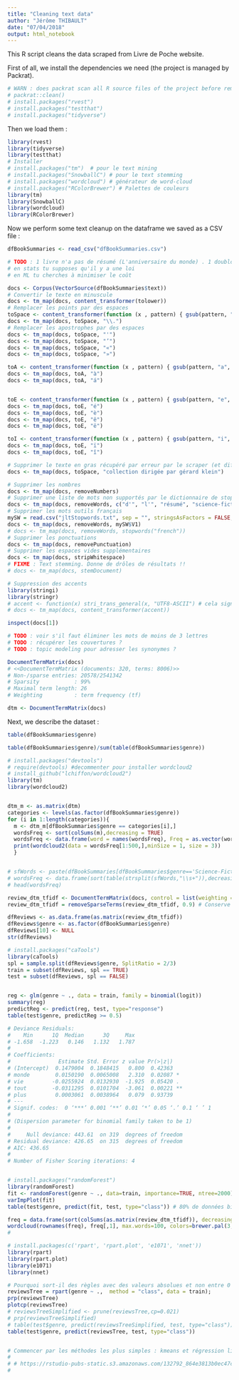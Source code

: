 ```yaml
---
title: "Cleaning text data"
author: "Jérôme THIBAULT"
date: "07/04/2018"
output: html_notebook
---
```


This R script cleans the data scraped from Livre de Poche website.

First of all, we install the dependencies we need (the project is managed by Packrat).
```r
# WARN : does packrat scan all R source files of the project before removing the unused packages ?
# packrat::clean()
# install.packages("rvest")
# install.packages("testthat")
# install.packages("tidyverse")
```

Then we load them :
```r
library(rvest)
library(tidyverse)
library(testthat)
# Installer
# install.packages("tm")  # pour le text mining
# install.packages("SnowballC") # pour le text stemming
# install.packages("wordcloud") # générateur de word-cloud
# install.packages("RColorBrewer") # Palettes de couleurs
library(tm)
library(SnowballC)
library(wordcloud)
library(RColorBrewer)
```

Now we perform some text cleanup on the dataframe we saved as a CSV file :

```r

dfBookSummaries <- read_csv("dfBookSummaries.csv")

# TODO : 1 livre n'a pas de résumé (L'anniversaire du monde) . 1 doublon de résumé détecté
# en stats tu supposes qu'il y a une loi
# en ML tu cherches à minimiser le coût

docs <- Corpus(VectorSource(dfBookSummaries$text))
# Convertir le texte en minuscule
docs <- tm_map(docs, content_transformer(tolower))
# Remplacer les points par des espaces
toSpace <- content_transformer(function (x , pattern) { gsub(pattern, " ", x)})
docs <- tm_map(docs, toSpace, "\\.")
# Remplacer les apostrophes par des espaces
docs <- tm_map(docs, toSpace, "'")
docs <- tm_map(docs, toSpace, "’")
docs <- tm_map(docs, toSpace, "«")
docs <- tm_map(docs, toSpace, "»")

toA <- content_transformer(function (x , pattern) { gsub(pattern, "a", x)})
docs <- tm_map(docs, toA, "à")
docs <- tm_map(docs, toA, "á")


toE <- content_transformer(function (x , pattern) { gsub(pattern, "e", x)})
docs <- tm_map(docs, toE, "é")
docs <- tm_map(docs, toE, "è")
docs <- tm_map(docs, toE, "ê")
docs <- tm_map(docs, toE, "ë")

toI <- content_transformer(function (x , pattern) { gsub(pattern, "i", x)})
docs <- tm_map(docs, toE, "ï")
docs <- tm_map(docs, toE, "î")

# Supprimer le texte en gras récupéré par erreur par le scraper (et difficile à automatiser)
docs <- tm_map(docs, toSpace, "collection dirigée par gérard klein")

# Supprimer les nombres
docs <- tm_map(docs, removeNumbers)
# Supprimer une liste de mots non supportés par le dictionnaire de stop words fr
docs <- tm_map(docs, removeWords, c("d'", "l'", "résumé", "science-fiction", "où", "plus"))
# Supprimer les mots outils français
mySW = read.csv("jltStopwords.txt", sep = "", stringsAsFactors = FALSE, header = FALSE) # TODO : corriger les problèmes d'accent
docs <- tm_map(docs, removeWords, mySW$V1)
# docs <- tm_map(docs, removeWords, stopwords("french"))
# Supprimer les ponctuations
docs <- tm_map(docs, removePunctuation)
# Supprimer les espaces vides supplémentaires
docs <- tm_map(docs, stripWhitespace)
# FIXME : Text stemming. Donne de drôles de résultats !!
# docs <- tm_map(docs, stemDocument)

# Suppression des accents
library(stringi)
library(stringr)
# accent <- function(x) stri_trans_general(x, "UTF8-ASCII") # cela signifie qu'on remplace un caractère encodé en Latin1 par son équivalent le plus proche en ASCII, il n'y a par exemple pas de caractères accentués en ASCII
# docs <- tm_map(docs, content_transformer(accent))

inspect(docs[1])

# TODO : voir s'il faut éliminer les mots de moins de 3 lettres
# TODO : récupérer les couvertures ?
# TODO : topic modeling pour adresser les synonymes ?

DocumentTermMatrix(docs)
# <<DocumentTermMatrix (documents: 320, terms: 8006)>>
# Non-/sparse entries: 20578/2541342
# Sparsity           : 99%
# Maximal term length: 26
# Weighting          : term frequency (tf)

dtm <- DocumentTermMatrix(docs)
```

Next, we describe the dataset :
```r
table(dfBookSummaries$genre)

table(dfBookSummaries$genre)/sum(table(dfBookSummaries$genre))

# install.packages("devtools")
# require(devtools) #decommenter pour installer wordcloud2
# install_github("lchiffon/wordcloud2")
library(tm)
library(wordcloud2)


dtm_m <- as.matrix(dtm)
categories <- levels(as.factor(dfBookSummaries$genre))
for (i in 1:length(categories)){
  m <- dtm_m[dfBookSummaries$genre == categories[i],]
  wordsFreq <- sort(colSums(m),decreasing = TRUE)
  wordsFreq <- data.frame(word = names(wordsFreq), Freq = as.vector(wordsFreq)) # mise au format pour wordcloud2
  print(wordcloud2(data = wordsFreq[1:500,],minSize = 1, size = 3))
  }


# sfWords <- paste(dfBookSummaries[dfBookSummaries$genre=='Science-Fiction','text'],collapse=' ') # on concatene tout le texte
# wordsFreq <- data.frame(sort(table(strsplit(sfWords,"\\s+")),decreasing=TRUE)) # on compte chaque mot, le motif entre guillemet veut dire qu'on coupe la chaine de caractère quelque soit le nombre d'espaces entre les mots
# head(wordsFreq)
```

```r
review_dtm_tfidf <- DocumentTermMatrix(docs, control = list(weighting = weightTfIdf))
review_dtm_tfidf = removeSparseTerms(review_dtm_tfidf, 0.9) # Conserve 7 termes uniquement, dont 2 (' et roman qu'il faudrait supprimer)

dfReviews <- as.data.frame(as.matrix(review_dtm_tfidf))
dfReviews$genre <- as.factor(dfBookSummaries$genre)
dfReviews[10] <- NULL
str(dfReviews)

# install.packages("caTools")
library(caTools)
spl = sample.split(dfReviews$genre, SplitRatio = 2/3)
train = subset(dfReviews, spl == TRUE)
test = subset(dfReviews, spl == FALSE)


reg <- glm(genre ~ ., data = train, family = binomial(logit))
summary(reg)
predictReg <- predict(reg, test, type="response")
table(test$genre, predictReg >= 0.5)

# Deviance Residuals: 
#    Min      1Q  Median      3Q     Max  
# -1.658  -1.223   0.146   1.132   1.787  
# 
# Coefficients:
#               Estimate Std. Error z value Pr(>|z|)   
# (Intercept)  0.1479004  0.1848415   0.800  0.42363   
# monde        0.0150190  0.0065008   2.310  0.02087 * 
# vie         -0.0255924  0.0132930  -1.925  0.05420 . 
# tout        -0.0311295  0.0101704  -3.061  0.00221 **
# plus         0.0003061  0.0038964   0.079  0.93739   
# ---
# Signif. codes:  0 ‘***’ 0.001 ‘**’ 0.01 ‘*’ 0.05 ‘.’ 0.1 ‘ ’ 1
# 
# (Dispersion parameter for binomial family taken to be 1)
# 
#     Null deviance: 443.61  on 319  degrees of freedom
# Residual deviance: 426.65  on 315  degrees of freedom
# AIC: 436.65
# 
# Number of Fisher Scoring iterations: 4


# install.packages("randomForest")
library(randomForest)
fit <- randomForest(genre ~ ., data=train, importance=TRUE, ntree=2000)
varImpPlot(fit)
table(test$genre, predict(fit, test, type="class")) # 80% de données bien classées

freq = data.frame(sort(colSums(as.matrix(review_dtm_tfidf)), decreasing=TRUE))
wordcloud(rownames(freq), freq[,1], max.words=100, colors=brewer.pal(3, "Dark2"))
# 

# install.packages(c('rpart', 'rpart.plot', 'e1071', 'nnet'))
library(rpart)
library(rpart.plot)
library(e1071)
library(nnet)

# Pourquoi sort-il des règles avec des valeurs absolues et non entre 0 et 1 ?
reviewsTree = rpart(genre ~ .,  method = "class", data = train);
prp(reviewsTree)
plotcp(reviewsTree)
# reviewsTreeSimplified <- prune(reviewsTree,cp=0.021)
# prp(reviewsTreeSimplified)
# table(test$genre, predict(reviewsTreeSimplified, test, type="class"))
table(test$genre, predict(reviewsTree, test, type="class"))


# Commencer par les méthodes les plus simples : kmeans et régression linéaire.
# 
# # https://rstudio-pubs-static.s3.amazonaws.com/132792_864e3813b0ec47cb95c7e1e2e2ad83e7.html
# 
```

